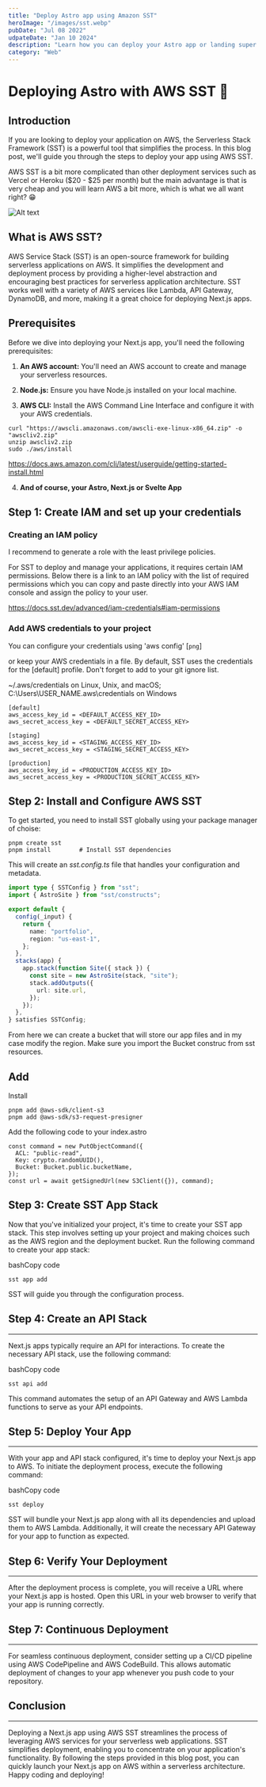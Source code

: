 ```yaml
---
title: "Deploy Astro app using Amazon SST"
heroImage: "/images/sst.webp"
pubDate: "Jul 08 2022"
udpateDate: "Jan 10 2024"
description: "Learn how you can deploy your Astro app or landing super easy and cheap with Amazon SST"
category: "Web"
---
```


# Deploying Astro with AWS SST 🚀

## Introduction

If you are looking to deploy your application on AWS, the Serverless Stack Framework (SST) is a powerful tool that simplifies the process. In this blog post, we'll guide you through the steps to deploy your app using AWS SST.

AWS SST is a bit more complicated than other deployment services such as Vercel or Heroku ($20 - $25 per month) but the main advantage is that is very cheap and you will learn AWS a bit more, which is what we all want right? 😁

![Alt text](https://media.giphy.com/media/4Hmjz2sqdtASJ2gFMH/giphy.gif)

## What is AWS SST?

AWS Service Stack (SST) is an open-source framework for building serverless applications on AWS. It simplifies the development and deployment process by providing a higher-level abstraction and encouraging best practices for serverless application architecture. SST works well with a variety of AWS services like Lambda, API Gateway, DynamoDB, and more, making it a great choice for deploying Next.js apps.

## Prerequisites

Before we dive into deploying your Next.js app, you'll need the following prerequisites:

1. **An AWS account:** You'll need an AWS account to create and manage your serverless resources.

2. **Node.js:** Ensure you have Node.js installed on your local machine.

3. **AWS CLI:** Install the AWS Command Line Interface and configure it with your AWS credentials.

```
curl "https://awscli.amazonaws.com/awscli-exe-linux-x86_64.zip" -o "awscliv2.zip"
unzip awscliv2.zip
sudo ./aws/install

```

https://docs.aws.amazon.com/cli/latest/userguide/getting-started-install.html

4. **And of course, your Astro, Next.js or Svelte App**

## Step 1: Create IAM and set up your credentials

### Creating an IAM policy

I recommend to generate a role with the least privilege policies.

For SST to deploy and manage your applications, it requires certain IAM permissions. Below there is a link to an IAM policy with the list of required permissions which you can copy and paste directly into your AWS IAM console and assign the policy to your user.

https://docs.sst.dev/advanced/iam-credentials#iam-permissions

### Add AWS credentials to your project

You can configure your credentials using 'aws config'
[`png`]

or keep your AWS credentials in a file. By default, SST uses the credentials for the [default] profile. Don't forget to add to your git ignore list.

~/.aws/credentials on Linux, Unix, and macOS;
C:\Users\USER_NAME\.aws\credentials on Windows

```
[default]
aws_access_key_id = <DEFAULT_ACCESS_KEY_ID>
aws_secret_access_key = <DEFAULT_SECRET_ACCESS_KEY>

[staging]
aws_access_key_id = <STAGING_ACCESS_KEY_ID>
aws_secret_access_key = <STAGING_SECRET_ACCESS_KEY>

[production]
aws_access_key_id = <PRODUCTION_ACCESS_KEY_ID>
aws_secret_access_key = <PRODUCTION_SECRET_ACCESS_KEY>

```

## Step 2: Install and Configure AWS SST

To get started, you need to install SST globally using your package manager of choise:

```
pnpm create sst
pnpm install        # Install SST dependencies
```

This will create an _sst.config.ts_ file that handles your configuration and metadata.

```sst.config.ts
import type { SSTConfig } from "sst";
import { AstroSite } from "sst/constructs";

export default {
  config(_input) {
    return {
      name: "portfolio",
      region: "us-east-1",
    };
  },
  stacks(app) {
    app.stack(function Site({ stack }) {
      const site = new AstroSite(stack, "site");
      stack.addOutputs({
        url: site.url,
      });
    });
  },
} satisfies SSTConfig;
```

From here we can create a bucket that will store our app files and in my case modify the region. Make sure you import the Bucket construc from sst resources.


## Add

Install 
```
pnpm add @aws-sdk/client-s3    
pnpm add @aws-sdk/s3-request-presigner    
```

Add the following code to your index.astro

```
const command = new PutObjectCommand({
  ACL: "public-read",
  Key: crypto.randomUUID(),
  Bucket: Bucket.public.bucketName,
});
const url = await getSignedUrl(new S3Client({}), command);
```


## Step 3: Create SST App Stack

Now that you've initialized your project, it's time to create your SST app stack. This step involves setting up your project and making choices such as the AWS region and the deployment bucket. Run the following command to create your app stack:

bashCopy code

`sst app add`

SST will guide you through the configuration process.

## Step 4: Create an API Stack

---

Next.js apps typically require an API for interactions. To create the necessary API stack, use the following command:

bashCopy code

`sst api add`

This command automates the setup of an API Gateway and AWS Lambda functions to serve as your API endpoints.

## Step 5: Deploy Your App

---

With your app and API stack configured, it's time to deploy your Next.js app to AWS. To initiate the deployment process, execute the following command:

bashCopy code

`sst deploy`

SST will bundle your Next.js app along with all its dependencies and upload them to AWS Lambda. Additionally, it will create the necessary API Gateway for your app to function as expected.

## Step 6: Verify Your Deployment

---

After the deployment process is complete, you will receive a URL where your Next.js app is hosted. Open this URL in your web browser to verify that your app is running correctly.

## Step 7: Continuous Deployment

---

For seamless continuous deployment, consider setting up a CI/CD pipeline using AWS CodePipeline and AWS CodeBuild. This allows automatic deployment of changes to your app whenever you push code to your repository.

## Conclusion

---

Deploying a Next.js app using AWS SST streamlines the process of leveraging AWS services for your serverless web applications. SST simplifies deployment, enabling you to concentrate on your application's functionality. By following the steps provided in this blog post, you can quickly launch your Next.js app on AWS within a serverless architecture. Happy coding and deploying!
